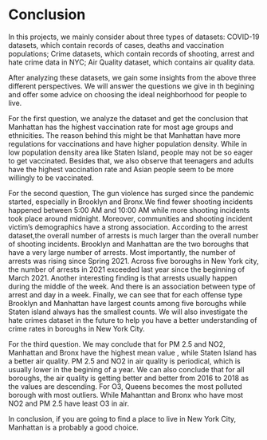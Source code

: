 # Conclusion

In this projects,  we mainly consider about three types of datasets: COVID-19 datasets, which contain records of cases, deaths and vaccination populations; Crime datasets, which contain records of shooting, arrest and hate crime data in NYC; Air Quality dataset, which contains air quality data.

After analyzing these datasets, we gain some insights from the above three different perspectives. We will answer the questions we give in th begining and offer some advice on choosing the ideal neighborhood for people to live.

For the first question, we analyze the dataset and get the conclusion that Manhattan has the highest vaccination rate for most age groups and ethnicities. The reason behind this might be that Manhattan have more regulations for vaccinations and have higher population density. While in low population density area like Staten Island, people may not be so eager to get vaccinated. Besides that, we also observe that teenagers and adults have the highest vaccination rate and Asian people seem to be more willingly to be vaccinated.

For the second question, 
The gun violence has surged since the pandemic started, especially in Brooklyn and Bronx.We find fewer shooting incidents happened between 5:00 AM and 10:00 AM while more shooting incidents took place around midnight. Moreover, communities and shooting incident victim's demographics have a strong association. According to the arrest dataset,the overall number of arrests is much larger than the overall number of shooting incidents. Brooklyn and Manhattan are the two boroughs that have a very large number of arrests. Most importantly, the number of arrests was rising since Spring 2021. Across five boroughs in New York city, the number of arrests in 2021 exceeded last year since the beginning of March 2021. Another interesting finding is that arrests usually happen during the middle of the week. And there is an association between type of arrest and day in a week. Finally, we can see that for each offense type Brooklyn and Manhattan have largest counts among five boroughs while Staten island always has the smallest counts. We will also investigate the hate crimes dataset in the future to help you have a better understanding of crime rates in boroughs in New York City.

 
For the third question. We may conclude that for PM 2.5 and NO2, Manhattan and Bronx have the highest mean value , while Staten Island has a better air quality. PM 2.5 and NO2 in air quality is periodical, which is usually lower in the begining of a year. We can also conclude that for all boroughs, the air quality is getting better and better from 2016 to 2018 as the values are descending. For O3, Queens becomes the most polluted borough with most outliers. While Mahanttan and Bronx who have most NO2 and PM 2.5 have least O3 in air. 

In conclusion, if you are going to find a place to live in New York City, Manhattan is a probably a good choice.
